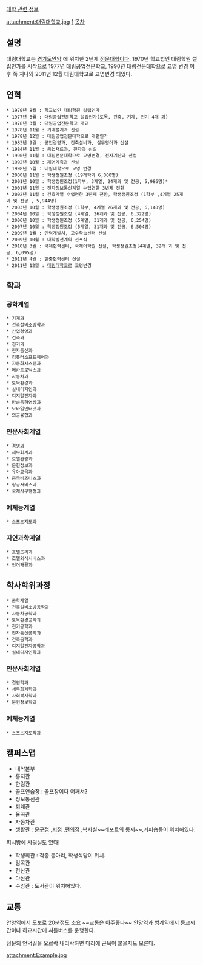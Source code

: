 [[대학 관련 정보]]

attachment:대림대학교.jpg
[http://www.daelim.ac.kr/hme/main.do]
[[목차]]
== 설명 ==

대림대학교는 [[경기도]]안양 에 위치한 2년제 [[전문대학]]이다. 1970년 학교법인 대림학원 설립인가를 시작으로 1977년 대림공업전문학교, 1990년 대림전문대학으로 교명 변경 이후 쭉 지나와 2011년 12월 대림대학교로 교명변경 되었다.

== 연혁 ==
 * 1970년 8월 : 학교법인 대림학원 설립인가
 * 1977년 6월 : 대림공업전문학교 설립인가(토목, 건축, 기계, 전기 4개 과)
 * 1978년 3월 : 대림공업전문학교 개교
 * 1978년 11월 : 기계설계과 신설
 * 1978년 12월 : 대림공업전문대학으로 개편인가
 * 1983년 9월 : 공업경영과, 건축설비과, 실무영어과 신설
 * 1984년 11월 : 공업재료과, 전자과 신설
 * 1990년 11월 : 대림전문대학으로 교명변경, 전자계산과 신설
 * 1992년 10월 : 제어계측과 신설
 * 1998년 5월 : 대림대학으로 교명 변경
 * 2000년 11월 : 학생정원조정 (19개학과 6,000명)
 * 2001년 10월 : 학생정원조정(1학부, 3계열, 24개과 및 전공, 5,986명)* 
 * 2001년 11월 : 전자정보통신계열 수업연한 3년제 전환
 * 2002년 11월 : 건축계열 수업연한 3년제 전환, 학생정원조정 (1학부 ,4계열 25개과 및 전공 , 5,944명)
 * 2003년 10월 : 학생정원조정 (1학부, 4계열 26개과 및 전공, 6,140명)
 * 2004년 10월 : 학생정원조정 (4계열, 26개과 및 전공, 6,322명)
 * 2006년 10월 : 학생정원조정 (5계열, 31개과 및 전공, 6,254명)
 * 2007년 10월 : 학생정원조정 (5계열, 31개과 및 전공, 6,504명)
 * 2009년 1월 : 인력개발처, 교수학습센터 신설
 * 2009년 10월 : 대학발전계획 선포식
 * 2010년 3월 : 국제협력센터, 국제어학원 신설, 학생정원조정(4계열, 32개 과 및 전공, 6,095명)
 * 2011년 4월 : 한중협력센터 신설
 * 2011년 12월 : [[대림대|대림대학교]]로 교명변경

== 학과 ==
=== 공학계열 ===
 * 기계과
 * 건축설비소방학과
 * 산업경영과
 * 건축과
 * 전기과
 * 전자통신과
 * 컴퓨터소프트웨어과
 * 자동화시스템과
 * 메카트로닉스과
 * 자동차과
 * 토목환경과
 * 실내디자인과
 * 디지털전자과
 * 방송음향영상과
 * 모바일인터넷과
 * 의공융합과

=== 인문사회계열 ===
 * 경영과
 * 세무회계과
 * 호텔관광과
 * 문헌정보과
 * 유아교육과
 * 중국비즈니스과
 * 항공서비스과
 * 국제사무행정과

=== 예체능계열 ===
 * 스포츠지도과

=== 자연과학계열 ===
 * 호텔조리과
 * 호텔외식서비스과
 * 언어재활과

== 학사학위과정 ==
 * 공학계열
 * 건축설비소방공학과
 * 자동차공학과
 * 토목환경공학과
 * 전기공학과
 * 전자통신공학과
 * 건축공학과
 * 디지털전자공학과
 * 실내디자인학과

=== 인문사회계열 ===
 * 경영학과
 * 세무회계학과
 * 사회복지학과
 * 문헌정보학과

=== 예체능계열 ===
 * 스포츠지도학과
== 캠퍼스맵 ==


* 대학본부
* 흥지관
* 한림관
* 골프연습장 : 골프장이다 어째서?
* 정보통신관
* 퇴계관
* 율곡관
* 자동차관 
* 생활관 : [[문구점]] ,[[서점]] ,[[편의점]] ,복사실~~레포트의 동지~~,커피숍등이 위치해있다.
피시방에 샤워실도 있다!
* 학생회관 : 각종 동아리, 학생식당이 위치.
* 임곡관
* 전산관
* 다산관
* 수암관 : 도서관이 위치해있다.
== 교통 ==

안양역에서 도보로 20분정도 소요 ~~교통은 아주좋다~~
안양역과 범계역에서 등교시간이나 하교시간에 셔틀버스를 운행한다.

정문의 언덕길을 오르락 내리락하면 다리에 근육이 붙을지도 모른다.

attachment:Example.jpg

